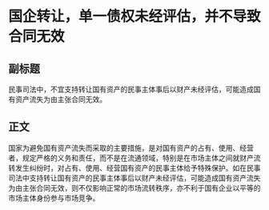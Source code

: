 # 国企转让，单一债权未经评估，并不导致合同无效
## 副标题
民事司法中，不宜支持转让国有资产的民事主体事后以财产未经评估，可能造成国有资产流失为由主张合同无效。
## 正文
国家为避免国有资产流失而采取的主要措施，是对国有资产的占有、使用、经营者，规定严格的义务和责任，而不是在流通领域，特别是在市场主体之间就财产流转发生纠纷时，对占有、使用、经营国有资产的民事主体给予特殊保护。如在民事司法中支持转让国有资产的民事主体事后以财产未经评估，可能造成国有资产流失为由主张合同无效，则不仅影响正常的市场流转秩序，亦不利于国有企业以平等的市场主体身份参与市场竞争。